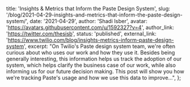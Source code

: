   title: 'Insights & Metrics that Inform the Paste Design System',
  slug: '/blog/2021-04-29-insights-and-metrics-that-inform-the-paste-design-system/',
  date: '2021-04-29',
  author: 'Shadi Isber',
  avatar: 'https://avatars.githubusercontent.com/u/1592327?v=4',
  author_link: 'https://twitter.com/thesisb',
  status: 'published',
  external_link: 'https://www.twilio.com/blog/insights-metrics-inform-paste-design-system',
  excerpt:
    "On Twilio's Paste design system team, we're often curious about who uses our work and how they use it. Besides being generally interesting, this information helps us track the adoption of our system, which helps clarify the business case of our work, while also informing us for our future decision making. This post will show you how we're tracking Paste's usage and how we use this data to improve...",
};
